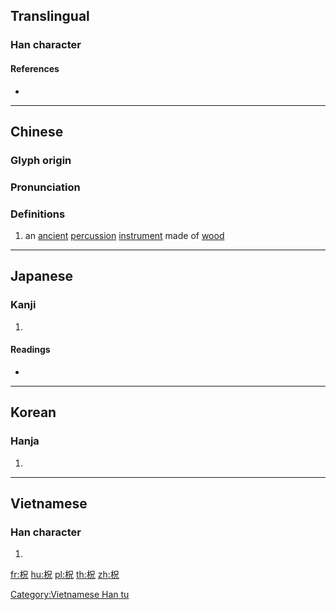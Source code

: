 {{character info/new}}
==Translingual==

===Han character===
{{Han char|rn=75|rad=木|as=05|sn=9|four=46910|canj=DRHU|ids=⿰木兄}}

====References====
* {{Han ref|kx=0521.090|dkj=14667|dj=0909.060|hdz=21183.060|uh=67F7|ud=26615|bh=CF4D|bd=53069}}

----

==Chinese==
{{zh-forms}}

===Glyph origin===
{{Han etym}}

===Pronunciation===
{{zh-pron
|m=chù,zhù
|c=zuk1
|mc=y
|oc=y
|ma=
|cat=n
}}

===Definitions===
{{zh-hanzi}}

# an [[ancient]] [[percussion]] [[instrument]] made of [[wood]]

{{zh-cat|Musical instruments}}

----

==Japanese==

===Kanji===
{{ja-kanji|grade=|rs=木05}}

# {{defn|lang=ja|sort=木05}}

====Readings====
* {{ja-readings|on=[[しゅく]] (shuku)|kun=}}

----

==Korean==

===Hanja===
{{ko-hanja|hangeul=축|eumhun=|rv=chuk|mr=ch'uk|y=chwuk}}

# {{defn|lang=ko|sort=木05}}

----

==Vietnamese==

===Han character===
{{vi-readings|rs=木05|hanviet=chúc}}

# {{defn|lang=vi|sort=木05}}

[[Category:Vietnamese Han tu]]

[[fr:柷]]
[[hu:柷]]
[[pl:柷]]
[[th:柷]]
[[zh:柷]]
